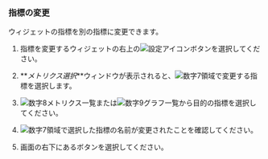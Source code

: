 ### 指標の変更

ウィジェットの指標を別の指標に変更できます。

1. 指標を変更するウィジェットの右上の![設定アイコン](/img/ico-setting.svg)ボタンを選択してください。

2. **_メトリクス選択_**ウィンドウが表示されると、![数字7](/img/number-07.png)領域で変更する指標を選択します。

3. ![数字8](/img/number-08.png)メトリクス一覧または![数字9](/img/ic-number-09.svg)グラフ一覧から目的の指標を選択してください。

4. ![数字7](/img/number-07.png)領域で選択した指標の名前が変更されたことを確認してください。

5. 画面の右下にある<Cmdname sid="save" className="uitext" />ボタンを選択してください。
